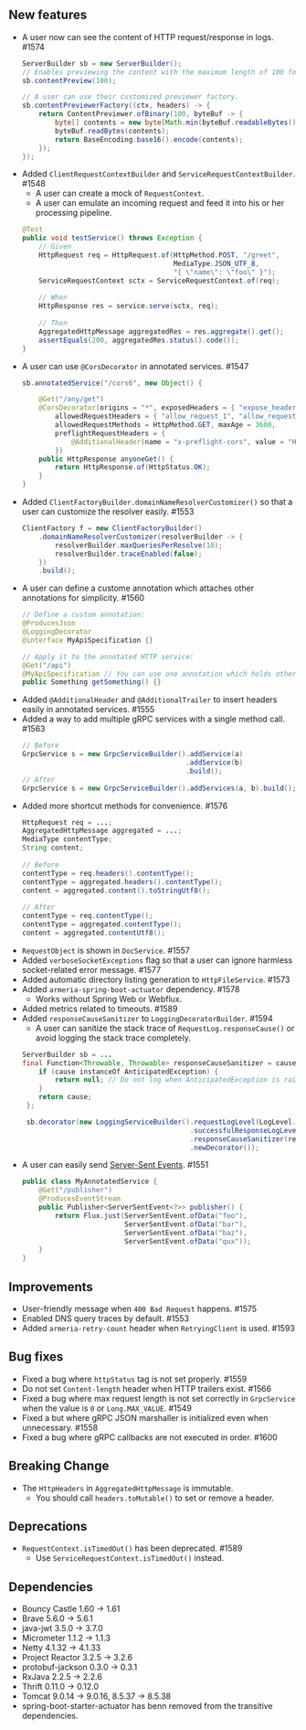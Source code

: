 ## New features

- A user now can see the content of HTTP request/response in logs. #1574
  ```java
  ServerBuilder sb = new ServerBuilder();
  // Enables previewing the content with the maximum length of 100 for textual contents.
  sb.contentPreview(100);

  // A user can use their customized previewer factory.
  sb.contentPreviewerFactory((ctx, headers) -> {
      return ContentPreviewer.ofBinary(100, byteBuf -> {
          byte[] contents = new byte[Math.min(byteBuf.readableBytes(), 100)];
          byteBuf.readBytes(contents);
          return BaseEncoding.base16().encode(contents);
      });
  });
  ```
- Added `ClientRequestContextBuilder` and `ServiceRequestContextBuilder`. #1548
  - A user can create a mock of `RequestContext`.
  - A user can emulate an incoming request and feed it into his or her processing pipeline.
  ```java
  @Test
  public void testService() throws Exception {
      // Given
      HttpRequest req = HttpRequest.of(HttpMethod.POST, "/greet",
                                       MediaType.JSON_UTF_8,
                                       "{ \"name\": \"foo\" }");
      ServiceRequestContext sctx = ServiceRequestContext.of(req);
 
      // When
      HttpResponse res = service.serve(sctx, req);
 
      // Then
      AggregatedHttpMessage aggregatedRes = res.aggregate().get();
      assertEquals(200, aggregatedRes.status().code());
  }
  ```
- A user can use `@CorsDecorator` in annotated services. #1547
  ```java
  sb.annotatedService("/cors6", new Object() {

      @Get("/any/get")
      @CorsDecorator(origins = "*", exposedHeaders = { "expose_header_1", "expose_header_2" },
          allowedRequestHeaders = { "allow_request_1", "allow_request_2" },
          allowedRequestMethods = HttpMethod.GET, maxAge = 3600,
          preflightRequestHeaders = {
              @AdditionalHeader(name = "x-preflight-cors", value = "Hello CORS")
          })
      public HttpResponse anyoneGet() {
          return HttpResponse.of(HttpStatus.OK);
      }
  }
  ```
- Added `ClientFactoryBuilder.domainNameResolverCustomizer()` so that a user can customize the resolver easily. #1553
  ```java
  ClientFactory f = new ClientFactoryBuilder()
      .domainNameResolverCustomizer(resolverBuilder -> {
          resolverBuilder.maxQueriesPerResolve(10);
          resolverBuilder.traceEnabled(false);
      })
      .build();
  ```
- A user can define a custome annotation which attaches other annotations for simplicity. #1560
  ```java
  // Define a custom annotation:
  @ProducesJson
  @LoggingDecorator
  @interface MyApiSpecification {}

  // Apply it to the annotated HTTP service:
  @Get("/api")
  @MyApiSpecification // You can use one annotation which holds other other annotations.
  public Something getSomething() {}
  ```
- Added `@AdditionalHeader` and `@AdditionalTrailer` to insert headers easily in annotated services. #1555
- Added a way to add multiple gRPC services with a single method call. #1563
  ```java
  // Before
  GrpcService s = new GrpcServiceBuilder().addService(a)
                                          .addService(b)
                                          .build();
  // After
  GrpcService s = new GrpcServiceBuilder().addServices(a, b).build();
  ```
- Added more shortcut methods for convenience. #1576
  ```java
  HttpRequest req = ...;
  AggregatedHttpMessage aggregated = ...;
  MediaType contentType;
  String content;
 
  // Before
  contentType = req.headers().contentType();
  contentType = aggregated.headers().contentType();
  content = aggregated.content().toStringUtf8();
 
  // After
  contentType = req.contentType();
  contentType = aggregated.contentType();
  content = aggregated.contentUtf8();
  ```
- `RequestObject` is shown in `DocService`. #1557 
- Added `verboseSocketExceptions` flag so that a user can ignore harmless socket-related error message. #1577
- Added automatic directory listing generation to `HttpFileService`. #1573
- Added `armeria-spring-boot-actuator` dependency. #1578
  - Works without Spring Web or Webflux.
- Added metrics related to timeouts. #1589
- Added `responseCauseSanitizer` to `LoggingDecoratorBuilder`. #1594
  - A user can sanitize the stack trace of `RequestLog.responseCause()` or avoid logging the stack trace completely.
  ```java
  ServerBuilder sb = ...
  final Function<Throwable, Throwable> responseCauseSanitizer = cause -> {
      if (cause instanceOf AnticipatedException) {
          return null; // Do not log when AnticipatedException is raised. 
      }
      return cause;
   };

   sb.decorator(new LoggingServiceBuilder().requestLogLevel(LogLevel.INFO)                                                    
                                           .successfulResponseLogLevel(LogLevel.INFO)                                                    
                                           .responseCauseSanitizer(responseCauseSanitizer)
                                           .newDecorator());
  ```
- A user can easily send [Server-Sent Events](https://www.w3.org/TR/2009/WD-eventsource-20090421/). #1551
  ```java
  public class MyAnnotatedService {
      @Get("/publisher")
      @ProducesEventStream
      public Publisher<ServerSentEvent<?>> publisher() {
          return Flux.just(ServerSentEvent.ofData("foo"),
                           ServerSentEvent.ofData("bar"),
                           ServerSentEvent.ofData("baz"),
                           ServerSentEvent.ofData("qux"));
      }
  }
  ```

## Improvements

- User-friendly message when `400 Bad Request` happens. #1575
- Enabled DNS query traces by default. #1553
- Added `armeria-retry-count` header when `RetryingClient` is used. #1593

## Bug fixes

- Fixed a bug where `httpStatus` tag is not set properly. #1559
- Do not set `Content-length` header when HTTP trailers exist. #1566
- Fixed a bug where max request length is not set correctly in `GrpcService` when the value is `0` or `Long.MAX_VALUE`. #1549
- Fixed a but where gRPC JSON marshaller is initialized even when unnecessary. #1558
- Fixed a bug where gRPC callbacks are not executed in order. #1600

## Breaking Change
- The `HttpHeaders` in `AggregatedHttpMessage` is immutable.
  - You should call `headers.toMutable()` to set or remove a header. 

## Deprecations

- `RequestContext.isTimedOut()` has been deprecated. #1589
  - Use `ServiceRequestContext.isTimedOut()` instead.

## Dependencies

- Bouncy Castle 1.60 -> 1.61
- Brave 5.6.0 -> 5.6.1
- java-jwt 3.5.0 -> 3.7.0
- Micrometer 1.1.2 -> 1.1.3
- Netty 4.1.32 -> 4.1.33
- Project Reactor 3.2.5 -> 3.2.6
- protobuf-jackson 0.3.0 -> 0.3.1
- RxJava 2.2.5 -> 2.2.6
- Thrift 0.11.0 -> 0.12.0
- Tomcat 9.0.14 -> 9.0.16, 8.5.37 -> 8.5.38
- spring-boot-starter-actuator has benn removed from the transitive dependencies.
